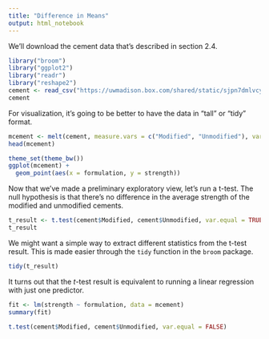 ```yaml
---
title: "Difference in Means"
output: html_notebook
---
```


We'll download the cement data that's described in section 2.4.

```r
library("broom")
library("ggplot2")
library("readr")
library("reshape2")
cement <- read_csv("https://uwmadison.box.com/shared/static/sjpn7dmlvcyp5wvo9orn8euuk24yvkq9.txt")
cement
```

For visualization, it's going to be better to have the data in "tall" or "tidy"
format.

```r
mcement <- melt(cement, measure.vars = c("Modified", "Unmodified"), variable.name = "formulation", value.name = "strength")
head(mcement)
```

```r
theme_set(theme_bw())
ggplot(mcement) +
  geom_point(aes(x = formulation, y = strength))
```

Now that we've made a preliminary exploratory view, let's run a t-test. The 
null hypothesis is that there's no difference in the average strength of the 
modified and unmodified cements.

```r
t_result <- t.test(cement$Modified, cement$Unmodified, var.equal = TRUE)
t_result
```

We might want a simple way to extract different statistics from the t-test
result. This is made easier through the `tidy` function in the `broom` package.

```r
tidy(t_result)
```

It turns out that the $t$-test result is equivalent to running a linear
regression with just one predictor.

```r
fit <- lm(strength ~ formulation, data = mcement)
summary(fit)
```

```r
t.test(cement$Modified, cement$Unmodified, var.equal = FALSE)
```
